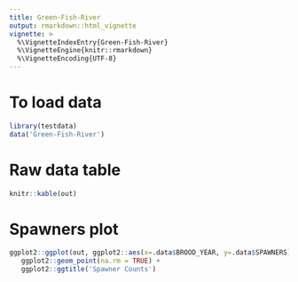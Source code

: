 ```yaml
---
title: Green-Fish-River
output: rmarkdown::html_vignette
vignette: >
  %\VignetteIndexEntry{Green-Fish-River}
  %\VignetteEngine{knitr::rmarkdown}
  %\VignetteEncoding{UTF-8}
---
```


# To load data

```r
library(testdata)
data('Green-Fish-River')
```

# Raw data table

```r
knitr::kable(out)
```

# Spawners plot

```r
ggplot2::ggplot(out, ggplot2::aes(x=.data$BROOD_YEAR, y=.data$SPAWNERS)) +
   ggplot2::geom_point(na.rm = TRUE) +
   ggplot2::ggtitle('Spawner Counts')
```

